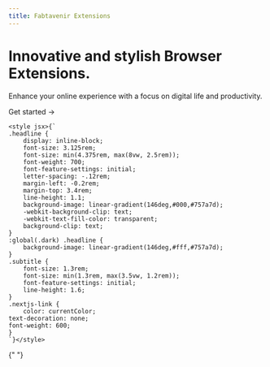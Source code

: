 ```yaml
---
title: Fabtavenir Extensions
---
```



<div className="home-content mb-10">
	<div className="content-container">
		<h1 className="headline">Innovative and stylish <span className={styles.logotext}>Browser Extensions</span>.</h1>
		<p className="">Enhance your online experience with a focus on digital life and productivity.</p>
		<p className="subtitle"><Link href="/docs" className={styles.cta}>Get started <span>→</span></Link></p>
	</div>

	<style jsx>{`
	.headline {
		display: inline-block;
		font-size: 3.125rem;
		font-size: min(4.375rem, max(8vw, 2.5rem));
		font-weight: 700;
		font-feature-settings: initial;
		letter-spacing: -.12rem;
		margin-left: -0.2rem;
		margin-top: 3.4rem;
		line-height: 1.1;
		background-image: linear-gradient(146deg,#000,#757a7d);
		-webkit-background-clip: text;
		-webkit-text-fill-color: transparent;
		background-clip: text;
	}
	:global(.dark) .headline {
		background-image: linear-gradient(146deg,#fff,#757a7d);
	}
	.subtitle {
		font-size: 1.3rem;
		font-size: min(1.3rem, max(3.5vw, 1.2rem));
		font-feature-settings: initial;
		line-height: 1.6;
	}
	.nextjs-link {
		color: currentColor;
    text-decoration: none;
    font-weight: 600;
	}
	`}</style>
</div>

{" "}
